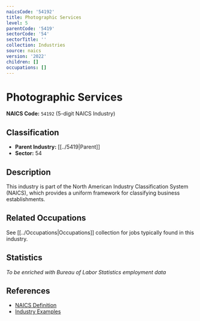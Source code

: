 ```yaml
---
naicsCode: '54192'
title: Photographic Services
level: 5
parentCode: '5419'
sectorCode: '54'
sectorTitle: ''
collection: Industries
source: naics
version: '2022'
children: []
occupations: []
---
```

# Photographic Services

**NAICS Code:** `54192` (5-digit NAICS Industry)

## Classification

- **Parent Industry:** [[../5419|Parent]]
- **Sector:** 54

## Description

This industry is part of the North American Industry Classification System (NAICS), which provides a uniform framework for classifying business establishments.

## Related Occupations

See [[../Occupations|Occupations]] collection for jobs typically found in this industry.

## Statistics

*To be enriched with Bureau of Labor Statistics employment data*

## References

- [NAICS Definition](https://www.census.gov/naics/)
- [Industry Examples](https://www.census.gov/naics/2022NAICS/)
